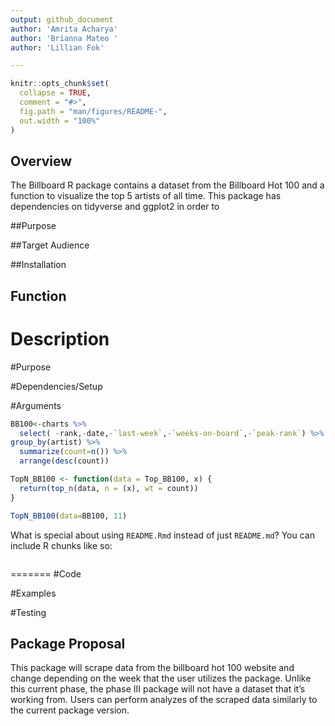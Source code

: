 ```yaml
---
output: github_document
author: 'Amrita Acharya'
author: 'Brianna Mateo '
author: 'Lillian Fok'

---
```


<!-- README.md is generated from README.Rmd. Please edit that file -->

```r
knitr::opts_chunk$set(
  collapse = TRUE,
  comment = "#>",
  fig.path = "man/figures/README-",
  out.width = "100%"
)
```

## Overview 
The Billboard  R package contains a dataset from the Billboard Hot 100 and a function to visualize the top 5 artists of all time. This package has dependencies on tidyverse and ggplot2 in order to 

##Purpose 

##Target Audience 

##Installation 

## Function 

# Description 

#Purpose

#Dependencies/Setup 

#Arguments 




```r

BB100<-charts %>% 
  select( -rank,-date,-`last-week`,-`weeks-on-board`,-`peak-rank`) %>% 
group_by(artist) %>% 
  summarize(count=n()) %>% 
  arrange(desc(count))

TopN_BB100 <- function(data = Top_BB100, x) {
  return(top_n(data, n = (x), wt = count))
}

TopN_BB100(data=BB100, 11)

```


What is special about using `README.Rmd` instead of just `README.md`? You can include R chunks like so:

```r

```
=======
#Code 

#Examples 

#Testing 

## Package Proposal 
This package will scrape data from the billboard hot 100 website and change depending on the week that the user utilizes the package. Unlike this current phase, the phase III package will not have a dataset that it's working from. Users can perform analyzes of the scraped data similarly to the current package version. 

##
